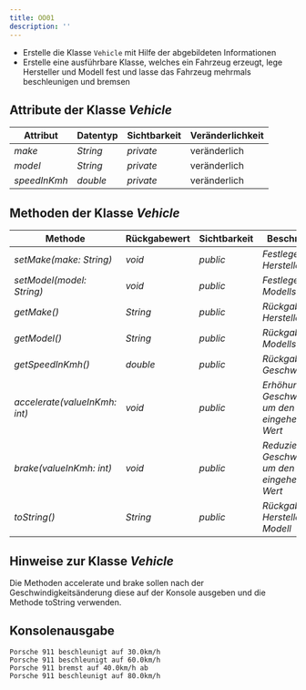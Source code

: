 ```yaml
---
title: OO01
description: ''
---
```



- Erstelle die Klasse `Vehicle` mit Hilfe der abgebildeten Informationen
- Erstelle eine ausführbare Klasse, welches ein Fahrzeug erzeugt, lege
  Hersteller und Modell fest und lasse das Fahrzeug mehrmals beschleunigen und
  bremsen

## Attribute der Klasse _Vehicle_

| Attribut     | Datentyp | Sichtbarkeit | Veränderlichkeit |
| ------------ | -------- | ------------ | ---------------- |
| _make_       | _String_ | _private_    | veränderlich     |
| _model_      | _String_ | _private_    | veränderlich     |
| _speedInKmh_ | _double_ | _private_    | veränderlich     |

## Methoden der Klasse _Vehicle_

| Methode                       | Rückgabewert | Sichtbarkeit | Beschreibung                                              |
| ----------------------------- | ------------ | ------------ | --------------------------------------------------------- |
| _setMake(make: String)_       | _void_       | _public_     | _Festlegen des Herstellers_                               |
| _setModel(model: String)_     | _void_       | _public_     | _Festlegen des Modells_                                   |
| _getMake()_                   | _String_     | _public_     | _Rückgabe des Herstellers_                                |
| _getModel()_                  | _String_     | _public_     | _Rückgabe des Modells_                                    |
| _getSpeedInKmh()_             | _double_     | _public_     | _Rückgabe der Geschwindigkeit_                            |
| _accelerate(valueInKmh: int)_ | _void_       | _public_     | _Erhöhung der Geschwindigkeit um den eingehenden Wert_    |
| _brake(valueInKmh: int)_      | _void_       | _public_     | _Reduzierung der Geschwindigkeit um den eingehenden Wert_ |
| _toString()_                  | _String_     | _public_     | _Rückgabe: Hersteller Modell_                             |

## Hinweise zur Klasse _Vehicle_

Die Methoden accelerate und brake sollen nach der Geschwindigkeitsänderung diese
auf der Konsole ausgeben und die Methode toString verwenden.

## Konsolenausgabe

```console
Porsche 911 beschleunigt auf 30.0km/h
Porsche 911 beschleunigt auf 60.0km/h
Porsche 911 bremst auf 40.0km/h ab
Porsche 911 beschleunigt auf 80.0km/h
```

<Exercise pullRequest="23" branchSuffix="oo/01" />
